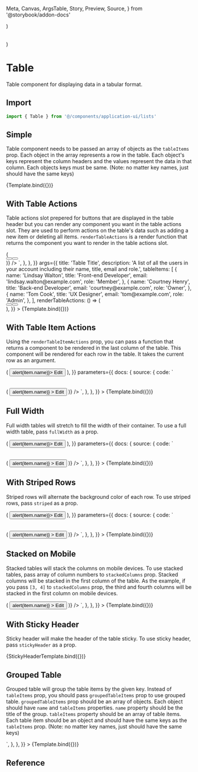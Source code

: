   Meta,
  Canvas,
  ArgsTable,
  Story,
  Preview,
  Source,
} from '@storybook/addon-docs'

<Meta title="Application UI/Lists/Table" component={Table} />

  <div className="bg-gray-100 py-10">
    <Table {...args} />
  </div>
)

  <div className="max-h-[300px] overflow-y-auto bg-gray-100">
    <div className="py-10">
      <Table {...args} />
    </div>
  </div>
)

# Table

Table component for displaying data in a tabular format.

## Import

```js
import { Table } from '@/components/application-ui/lists'
```

## Simple

Table component needs to be passed an array of objects as the `tableItems` prop. Each object in the array represents a row in the table. Each object's keys represent the column headers and the values represent the data in that column. Each objects keys must be same. (Note: no matter key names, just should have the same keys)

<Canvas>
  <Story
    name="Simple"
    args={{
      title: 'Table Title',
      description:
        'A list of all the users in your account including their name, title, email and role.',
      tableItems: [
        {
          name: 'Lindsay Walton',
          title: 'Front-end Developer',
          email: 'lindsay.walton@example.com',
          role: 'Member',
        },
        {
          name: 'Courtney Henry',
          title: 'Back-end Developer',
          email: 'courtney@example.com',
          role: 'Owner',
        },
        {
          name: 'Tom Cook',
          title: 'UX Designer',
          email: 'tom@example.com',
          role: 'Admin',
        },
      ],
    }}
  >
    {Template.bind({})}
  </Story>
</Canvas>

## With Table Actions

Table actions slot prepered for buttons that are displayed in the table header but you can render any component you want in the table actions slot. They are used to perform actions on the table's data such as adding a new item or deleting all items. `renderTableActions` is a render function that returns the component you want to render in the table actions slot.

<Canvas>
  <Story
    name="With Table Actions"
    parameters={{
      docs: {
        source: {
          code: `
<Table
  title="Table Title"
  description="A list of all the users in your account including their name, title, email and role."
  tableItems={[
    {
      name: 'Lindsay Walton',
      title: 'Front-end Developer',
      email: 'lindsay.walton@example.com',
      role: 'Member',
    },
    {
      name: 'Courtney Henry',
      title: 'Back-end Developer',
      email: 'courtney@example.com',
      role: 'Owner',
    },
    {
      name: 'Tom Cook',
      title: 'UX Designer',
      email: 'tom@example.com',
      role: 'Admin',
    },
  ]}
  renderTableActions={() => (
    <div className="flex gap-2">
      <Button text="Add" />
      <Button text="Delete" variant="outline" />
    </div>
  )}
/>
`,
        },
      },
    }}
    args={{
      title: 'Table Title',
      description:
        'A list of all the users in your account including their name, title, email and role.',
      tableItems: [
        {
          name: 'Lindsay Walton',
          title: 'Front-end Developer',
          email: 'lindsay.walton@example.com',
          role: 'Member',
        },
        {
          name: 'Courtney Henry',
          title: 'Back-end Developer',
          email: 'courtney@example.com',
          role: 'Owner',
        },
        {
          name: 'Tom Cook',
          title: 'UX Designer',
          email: 'tom@example.com',
          role: 'Admin',
        },
      ],
      renderTableActions: () => (
        <div className="flex gap-2">
          <Button text="Add" />
          <Button text="Delete" variant="outline" />
        </div>
      ),
    }}
  >
    {Template.bind({})}
  </Story>
</Canvas>

## With Table Item Actions

Using the `renderTableItemActions` prop, you can pass a function that returns a component to be rendered in the last column of the table. This component will be rendered for each row in the table. It takes the current row as an argument.

<Canvas>
  <Story
    name="With Table Item Actions"
    args={{
      title: 'Table Title',
      description:
        'A list of all the users in your account including their name, title, email and role.',
      tableItems: [
        {
          name: 'Lindsay Walton',
          title: 'Front-end Developer',
          email: 'lindsay.walton@example.com',
          role: 'Member',
        },
        {
          name: 'Courtney Henry',
          title: 'Back-end Developer',
          email: 'courtney@example.com',
          role: 'Owner',
        },
        {
          name: 'Tom Cook',
          title: 'UX Designer',
          email: 'tom@example.com',
          role: 'Admin',
        },
      ],
      renderTableItemActions: (item) => (
        <Button size="xs" onClick={() => alert(item.name)}>
          Edit
        </Button>
      ),
    }}
    parameters={{
      docs: {
        source: {
          code: `
<Table
  title="Table Title"
  description="A list of all the users in your account including their name, title, email and role."
  tableItems={[
    {
      name: 'Lindsay Walton',
      title: 'Front-end Developer',
      email: 'lindsay.walton@example.com',
      role: 'Member',
    },
    {
      name: 'Courtney Henry',
      title: 'Back-end Developer',
      email: 'courtney@example.com',
      role: 'Owner',
    },
    {
      name: 'Tom Cook',
      title: 'UX Designer',
      email: 'tom@example.com',
      role: 'Admin',
    },
  ]}
  renderTableItemActions={(item) => (
    <Button
      size="xs"
      onClick={() => alert(item.name)}
    >
      Edit
    </Button>
  )}
/>
`,
        },
      },
    }}
  >
    {Template.bind({})}
  </Story>
</Canvas>

## Full Width

Full width tables will stretch to fill the width of their container. To use a full width table, pass `fullWidth` as a prop.

<Canvas>
  <Story
    name="Full Width"
    args={{
      fullWidth: true,
      title: 'Table Title',
      description:
        'A list of all the users in your account including their name, title, email and role.',
      tableItems: [
        {
          name: 'Lindsay Walton',
          title: 'Front-end Developer',
          email: 'lindsay.walton@example.com',
          role: 'Member',
        },
        {
          name: 'Courtney Henry',
          title: 'Back-end Developer',
          email: 'courtney@example.com',
          role: 'Owner',
        },
        {
          name: 'Tom Cook',
          title: 'UX Designer',
          email: 'tom@example.com',
          role: 'Admin',
        },
      ],
      renderTableItemActions: (item) => (
        <Button size="xs" onClick={() => alert(item.name)}>
          Edit
        </Button>
      ),
    }}
    parameters={{
      docs: {
        source: {
          code: `
<Table
  fullWidth
  title="Table Title"
  description="A list of all the users in your account including their name, title, email and role."
  tableItems={[
    {
      name: 'Lindsay Walton',
      title: 'Front-end Developer',
      email: 'lindsay.walton@example.com',
      role: 'Member',
    },
    {
      name: 'Courtney Henry',
      title: 'Back-end Developer',
      email: 'courtney@example.com',
      role: 'Owner',
    },
    {
      name: 'Tom Cook',
      title: 'UX Designer',
      email: 'tom@example.com',
      role: 'Admin',
    },
  ]}
  renderTableItemActions={(item) => (
    <Button
      size="xs"
      onClick={() => alert(item.name)}
    >
      Edit
    </Button>
  )}
/>
`,
        },
      },
    }}
  >
    {Template.bind({})}
  </Story>
</Canvas>

## With Striped Rows

Striped rows will alternate the background color of each row. To use striped rows, pass `striped` as a prop.

<Canvas>
  <Story
    name="With Striped Rows"
    args={{
      striped: true,
      title: 'Table Title',
      description:
        'A list of all the users in your account including their name, title, email and role.',
      tableItems: [
        {
          name: 'Lindsay Walton',
          title: 'Front-end Developer',
          email: 'lindsay.walton@example.com',
          role: 'Member',
        },
        {
          name: 'Courtney Henry',
          title: 'Back-end Developer',
          email: 'courtney@example.com',
          role: 'Owner',
        },
        {
          name: 'Tom Cook',
          title: 'UX Designer',
          email: 'tom@example.com',
          role: 'Admin',
        },
        {
          name: 'Maria Walton',
          title: 'Front-end Developer',
          email: 'maria@example.com',
          role: 'Member',
        },
        {
          name: 'Beck Dyer',
          title: 'Back-end Developer',
          email: 'beck@example.com',
          role: 'Owner',
        },
        {
          name: 'Adam Henry',
          title: 'Back-end Developer',
          email: 'adam@example.com',
          role: 'Owner',
        },
      ],
      renderTableItemActions: (item) => (
        <Button size="xs" onClick={() => alert(item.name)}>
          Edit
        </Button>
      ),
    }}
    parameters={{
      docs: {
        source: {
          code: `
<Table
  striped
  title="Table Title"
  description="A list of all the users in your account including their name, title, email and role."
  tableItems={[
    {
      name: 'Lindsay Walton',
      title: 'Front-end Developer',
      email: 'lindsay.walton@example.com',
      role: 'Member',
    },
    {
      name: 'Courtney Henry',
      title: 'Back-end Developer',
      email: 'courtney@example.com',
      role: 'Owner',
    },
    {
      name: 'Tom Cook',
      title: 'UX Designer',
      email: 'tom@example.com',
      role: 'Admin',
    },
    {
      name: 'Maria Walton',
      title: 'Front-end Developer',
      email: 'maria@example.com',
      role: 'Member',
    },
    {
      name: 'Beck Dyer',
      title: 'Back-end Developer',
      email: 'beck@example.com',
      role: 'Owner',
    },
    {
      name: 'Adam Henry',
      title: 'Back-end Developer',
      email: 'adam@example.com',
      role: 'Owner',
    },
  ]}
  renderTableItemActions={(item) => (
    <Button
      size="xs"
      onClick={() => alert(item.name)}
    >
      Edit
    </Button>
  )}
/>
`,
        },
      },
    }}
  >
    {Template.bind({})}
  </Story>
</Canvas>

## Stacked on Mobile

Stacked tables will stack the columns on mobile devices. To use stacked tables, pass array of column numbers to `stackedColumns` prop. Stacked columns will be stacked in the first column of the table. As the example, if you pass `[3, 4]` to `stackedColumns` prop, the third and fourth columns will be stacked in the first column on mobile devices.

<Canvas>
  <Story
    name="Stacked on Mobile"
    args={{
      stackedColumns: [3, 4],
      title: 'Table Title',
      description:
        'A list of all the users in your account including their name, title, email and role.',
      tableItems: [
        {
          name: 'Lindsay Walton',
          title: 'Front-end Developer',
          email: 'lindsay.walton@example.com',
          role: 'Member',
        },
        {
          name: 'Courtney Henry',
          title: 'Back-end Developer',
          email: 'courtney@example.com',
          role: 'Owner',
        },
        {
          name: 'Tom Cook',
          title: 'UX Designer',
          email: 'tom@example.com',
          role: 'Admin',
        },
      ],
    }}
    parameters={{
      docs: {
        source: {
          code: `
<Table
  stackedColumns={[3, 4]}
  title="Table Title"
  description="A list of all the users in your account including their name, title, email and role."
  tableItems={[
    {
      name: 'Lindsay Walton',
      title: 'Front-end Developer',
      email: 'lindsay.walton@example.com',
      role: 'Member',
    },
    {
      name: 'Courtney Henry',
      title: 'Back-end Developer',
      email: 'courtney@example.com',
      role: 'Owner',
    },
    {
      name: 'Tom Cook',
      title: 'UX Designer',
      email: 'tom@example.com',
      role: 'Admin',
    },
  ]}
  renderTableItemActions={(item) => (
    <Button
      size="xs"
      onClick={() => alert(item.name)}
    >
      Edit
    </Button>
  )}
/>
`,
        },
      },
    }}
  >
    {Template.bind({})}
  </Story>
</Canvas>

## With Sticky Header

Sticky header will make the header of the table sticky. To use sticky header, pass `stickyHeader` as a prop.

<Canvas>
  <Story
    name="With Sticky Header"
    args={{
      stickyHeader: true,
      title: 'Table Title',
      description:
        'A list of all the users in your account including their name, title, email and role.',
      tableItems: [
        {
          name: 'Lindsay Walton',
          title: 'Front-end Developer',
          email: 'lindsay.walton@example.com',
          role: 'Member',
        },
        {
          name: 'Courtney Henry',
          title: 'Back-end Developer',
          email: 'courtney@example.com',
          role: 'Owner',
        },
        {
          name: 'Tom Cook',
          title: 'UX Designer',
          email: 'tom@example.com',
          role: 'Admin',
        },
        {
          name: 'Maria Walton',
          title: 'Front-end Developer',
          email: 'maria@example.com',
          role: 'Member',
        },
        {
          name: 'Beck Dyer',
          title: 'Back-end Developer',
          email: 'beck@example.com',
          role: 'Owner',
        },
        {
          name: 'Adam Henry',
          title: 'Back-end Developer',
          email: 'adam@example.com',
          role: 'Owner',
        },
      ],
    }}
  >
    {StickyHeaderTemplate.bind({})}
  </Story>
</Canvas>

## Grouped Table

Grouped table will group the table items by the given key. Instead of `tableItems` prop, you should pass `groupedTableItems` prop to use grouped table. `groupedTableItems` prop should be an array of objects. Each object should have `name` and `tableItems` properties. `name` property should be the title of the group. `tableItems` property should be an array of table items. Each table item should be an object and should have the same keys as the `tableItems` prop. (Note: no matter key names, just should have the same keys)

<Canvas>
  <Story
    name="Grouped Table"
    args={{
      title: 'Table Title',
      description:
        'A list of all the users in your account including their name, title, email and role.',
      groupedTableItems: [
        {
          name: 'Edinburgh',
          tableItems: [
            {
              email: 'lindsay.walton@example.com',
              name: 'Lindsay Walton',
              role: 'Member',
              title: 'Front-end Developer',
            },
            {
              email: 'courtney.henry@example.com',
              name: 'Courtney Henry',
              role: 'Admin',
              title: 'Designer',
            },
            {
              email: 'adam@example.com',
              name: 'Adam Henry',
              role: 'Owner',
              title: 'Back-end Developer',
            },
          ],
        },
        {
          name: 'London',
          tableItems: [
            {
              email: 'janette@example.com',
              name: 'Jenette Caldwell',
              role: 'Owner',
              title: 'Director, Human Resources',
            },
            {
              email: 'darryl@example.com',
              name: 'Darryl Day',
              role: 'Admin',
              title: 'Designer',
            },
            {
              email: 'tom@example.com',
              name: 'Tom Cook',
              title: 'UX Designer',
              role: 'Admin',
            },
            {
              email: 'maria@example.com',
              name: 'Maria Walton',
              role: 'Member',
              title: 'Front-end Developer',
            },
          ],
        },
      ],
    }}
    parameters={{
      docs: {
        source: {
          code: `
          <Table
  title="Table Title"
  description="A list of all the users in your account including their name, title, email and role."
  groupedTableItems={[
    {
      name: 'Edinburgh',
      tableItems: [
        {
          email: 'lindsay.walton@example.com',
          name: 'Lindsay Walton',
          role: 'Member',
          title: 'Front-end Developer',
        },
        {
          email: 'courtney.henry@example.com',
          name: 'Courtney Henry',
          role: 'Admin',
          title: 'Designer',
        },
        {
          email: 'adam@example.com',
          name: 'Adam Henry',
          role: 'Owner',
          title: 'Back-end Developer',
        },
      ],
    },
    {
      name: 'London',
      tableItems: [
        {
          email: 'janette@example.com',
          name: 'Jenette Caldwell',
          role: 'Owner',
          title: 'Director, Human Resources',
        },
        {
          email: 'darryl@example.com',
          name: 'Darryl Day',
          role: 'Admin',
          title: 'Designer',
        },
        {
          email: 'tom@example.com',
          name: 'Tom Cook',
          title: 'UX Designer',
          role: 'Admin',
        },
        {
          email: 'maria@example.com',
          name: 'Maria Walton',
          role: 'Member',
          title: 'Front-end Developer',
        },
      ],
    },
  ]}
  />
`,
        },
      },
    }}
  >
    {Template.bind({})}
  </Story>
</Canvas>

## Reference

<ArgsTable of={Table} />
